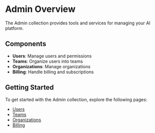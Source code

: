 # Admin Overview

The Admin collection provides tools and services for managing your AI platform.

## Components

- **Users**: Manage users and permissions
- **Teams**: Organize users into teams
- **Organizations**: Manage organizations
- **Billing**: Handle billing and subscriptions

## Getting Started

To get started with the Admin collection, explore the following pages:

- [Users](/admin/users)
- [Teams](/admin/teams)
- [Organizations](/admin/organizations)
- [Billing](/admin/billing)